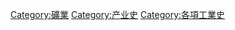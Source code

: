 {{Commonscat|History of mining}}

[[Category:礦業|Category:礦業]]
[[Category:产业史|Category:产业史]]
[[Category:各項工業史|Category:各項工業史]]